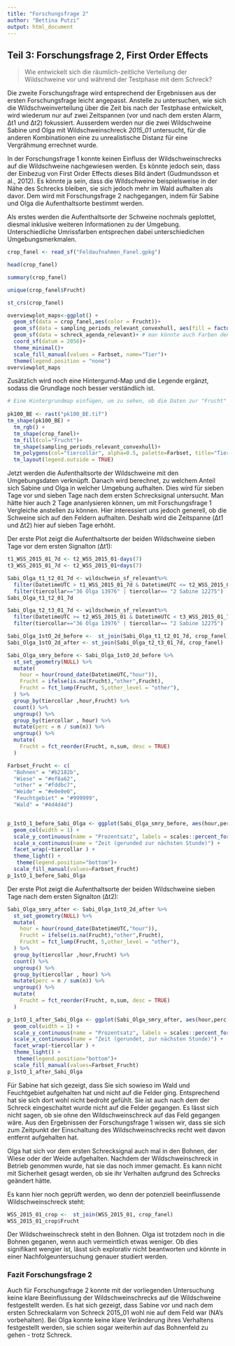 ```yaml
---
title: "Forschungsfrage 2"
author: "Bettina Putzi"
output: html_document
---
```



## Teil 3: Forschungsfrage 2, First Order Effects

> Wie entwickelt sich die räumlich-zeitliche Verteilung der Wildschweine vor und während der Testphase mit dem Schreck? 

Die zweite Forschungsfrage wird entsprechend der Ergebnissen aus der ersten Forschungsfrage leicht angepasst. Anstelle zu untersuchen, wie sich die Wildschweinverteilung über die Zeit bis nach der Testphase entwickelt, wird wiederum nur auf zwei Zeitspannen (vor und nach dem ersten Alarm, Δt1 und Δt2) fokussiert. Ausserdem werden nur die zwei Wildschweine Sabine und Olga mit Wildschweinschreck *2015_01* untersucht, für die anderen Kombinationen eine zu unrealistische Distanz für eine Vergrähmung errechnet wurde. 

In der Forschungsfrage 1 konnte keinen Einfluss der Wildschweinschrecks auf die Wildschweine nachgewiesen werden. Es könnte jedoch sein, dass der Einbezug von First Order Effects dieses Bild ändert (Gudmundsson et al., 2012). Es könnte ja sein, dass die Wildschweine beispielsweise in der Nähe des Schrecks bleiben, sie sich jedoch mehr im Wald aufhalten als davor. Dem wird mit Forschungsfrage 2 nachgegangen, indem für Sabine und Olga die Aufenthaltsorte bestimmt werden.  

Als erstes werden die Aufenthaltsorte der Schweine nochmals geplottet, diesmal inklusive weiteren Informationen zu der Umgebung. Unterschiedliche Umrissfarben entsprechen dabei unterschiedichen Umgebungsmerkmalen.

```r
crop_fanel <- read_sf("Feldaufnahmen_Fanel.gpkg")

head(crop_fanel)

summary(crop_fanel)

unique(crop_fanel$Frucht)

st_crs(crop_fanel)

overviewplot_maps<-ggplot() +
  geom_sf(data = crop_fanel,aes(color = Frucht))+
  geom_sf(data = sampling_periods_relevant_convexhull, aes(fill = factor(tiercollar)), alpha=0.5)+
  geom_sf(data = schreck_agenda_relevant)+ # man könnte auch Farben den Wildschweinschrecks zuordnen, mit dem Zusatz aes(color=factor(id)))
  coord_sf(datum = 2056)+
  theme_minimal()+
  scale_fill_manual(values = Farbset, name="Tier")+
  theme(legend.position = "none")
overviewplot_maps
```

Zusätzlich wird noch eine Hintergurnd-Map und die Legende ergänzt, sodass die Grundlage noch besser verständlich ist.
```r
# Eine Hintergrundmap einfügen, um zu sehen, ob die Daten zur "Frucht" für die Forschungsfrage 2 ausreichen. das scheint zu passen, nur Franz hält sich auch in Gebieten auf, wo es keine Fruchdaten gibt.
  
pk100_BE <- rast("pk100_BE.tif")
tm_shape(pk100_BE) + 
  tm_rgb() +
  tm_shape(crop_fanel)+
  tm_fill(col="Frucht")+
  tm_shape(sampling_periods_relevant_convexhull)+
  tm_polygons(col="tiercollar", alpha=0.5, palette=Farbset, title="Tier")+
  tm_layout(legend.outside = TRUE)
```

Jetzt werden die Aufenthaltsorte der Wildschweine mit den Umgebungsdaten verknüpft. Danach wird berechnet, zu welchem Anteil sich Sabine und Olga in welcher Umgebung aufhalten. Dies wird für sieben Tage vor und sieben Tage nach dem ersten Schrecksignal untersucht. Man hätte hier auch 2 Tage ananlysieren können, um mit Forschungsfrage 1 Vergleiche anstellen zu können. Hier interessiert uns jedoch generell, ob die Schweine sich auf den Feldern aufhalten. Deshalb wird die Zeitspanne (Δt1 und Δt2) hier auf sieben Tage erhöht. 

Der erste Plot zeigt die Aufenthaltsorte der beiden Wildschweine sieben Tage vor dem ersten Signalton (Δt1):
```r
t1_WSS_2015_01_7d <- t2_WSS_2015_01-days(7)
t3_WSS_2015_01_7d <- t2_WSS_2015_01+days(7)

Sabi_Olga_t1_t2_01_7d <- wildschwein_sf_relevant%>%
  filter(DatetimeUTC > t1_WSS_2015_01_7d & DatetimeUTC <= t2_WSS_2015_01 )%>%
  filter(tiercollar=="36 Olga 13976" | tiercollar== "2 Sabine 12275")
Sabi_Olga_t1_t2_01_7d

Sabi_Olga_t2_t3_01_7d <- wildschwein_sf_relevant%>%
  filter(DatetimeUTC >= t2_WSS_2015_01 & DatetimeUTC < t3_WSS_2015_01_7d )%>%
  filter(tiercollar=="36 Olga 13976" | tiercollar== "2 Sabine 12275")

Sabi_Olga_1stO_2d_before <-  st_join(Sabi_Olga_t1_t2_01_7d, crop_fanel)
Sabi_Olga_1stO_2d_after <- st_join(Sabi_Olga_t2_t3_01_7d, crop_fanel)

Sabi_Olga_smry_before <- Sabi_Olga_1stO_2d_before %>%
  st_set_geometry(NULL) %>%
  mutate(
    hour = hour(round_date(DatetimeUTC,"hour")),
    Frucht = ifelse(is.na(Frucht),"other",Frucht),
    Frucht = fct_lump(Frucht, 5,other_level = "other"),
  ) %>%
  group_by(tiercollar ,hour,Frucht) %>%
  count() %>%
  ungroup() %>%
  group_by(tiercollar , hour) %>%
  mutate(perc = n / sum(n)) %>%
  ungroup() %>%
  mutate(
    Frucht = fct_reorder(Frucht, n,sum, desc = TRUE)
  )

Farbset_Frucht <- c(
  "Bohnen" = "#b2182b",
  "Wiese" = "#ef8a62",
  "other" = "#fddbc7",
  "Weide" = "#e0e0e0",
  "Feuchtgebiet" = "#999999",
  "Wald" = "#4d4d4d")


p_1stO_1_before_Sabi_Olga <- ggplot(Sabi_Olga_smry_before, aes(hour,perc, fill = Frucht)) +
  geom_col(width = 1) +
  scale_y_continuous(name = "Prozentsatz", labels = scales::percent_format()) +
  scale_x_continuous(name = "Zeit (gerunded zur nächsten Stunde)") +
  facet_wrap(~tiercollar ) +
  theme_light() +
   theme(legend.position="bottom")+
  scale_fill_manual(values=Farbset_Frucht)
p_1stO_1_before_Sabi_Olga
```

Der erste Plot zeigt die Aufenthaltsorte der beiden Wildschweine sieben Tage nach dem ersten Signalton (Δt2):
```r
Sabi_Olga_smry_after <- Sabi_Olga_1stO_2d_after %>%
  st_set_geometry(NULL) %>%
  mutate(
    hour = hour(round_date(DatetimeUTC,"hour")),
    Frucht = ifelse(is.na(Frucht),"other",Frucht),
    Frucht = fct_lump(Frucht, 5,other_level = "other"),
  ) %>%
  group_by(tiercollar ,hour,Frucht) %>%
  count() %>%
  ungroup() %>%
  group_by(tiercollar , hour) %>%
  mutate(perc = n / sum(n)) %>%
  ungroup() %>%
  mutate(
    Frucht = fct_reorder(Frucht, n,sum, desc = TRUE)
  )

p_1stO_1_after_Sabi_Olga <- ggplot(Sabi_Olga_smry_after, aes(hour,perc, fill = Frucht)) +
  geom_col(width = 1) +
  scale_y_continuous(name = "Prozentsatz", labels = scales::percent_format()) +
  scale_x_continuous(name = "Zeit (gerundet, zur nächsten Stunde)") +
  facet_wrap(~tiercollar ) +
  theme_light() +
   theme(legend.position="bottom")+
  scale_fill_manual(values=Farbset_Frucht)
p_1stO_1_after_Sabi_Olga

```

Für Sabine hat sich gezeigt, dass Sie sich sowieso im Wald und Feuchtgebiet aufgehalten hat und nicht auf die Felder ging. Entsprechend hat sie sich dort wohl nicht bedroht gefühlt. Sie ist auch nach dem der Schreck eingeschaltet wurde nicht auf die Felder gegangen. Es lässt sich nicht sagen, ob sie ohne den Wildschweinschreck auf das Feld gegangen wäre. Aus den Ergebnissen der Forschungsfrage 1 wissen wir, dass sie sich zum Zeitpunkt der Einschaltung des Wildschweinschrecks recht weit davon entfernt aufgehalten hat. 


Olga hat sich vor dem ersten Schrecksignal auch mal in den Bohnen, der Wiese oder der Weide aufgehalten. Nachdem der Wildschweinschreck in Betrieb genommen wurde, hat sie das noch immer gemacht. Es kann nicht mit Sicherheit gesagt werden, ob sie ihr Verhalten aufgrund des Schrecks geändert hätte.


Es kann hier noch geprüft werden, wo denn der potenziell beeinflussende Wildschweinschreck steht:
```r
WSS_2015_01_crop <-  st_join(WSS_2015_01, crop_fanel)
WSS_2015_01_crop$Frucht
```

Der Wildschweinschreck steht in den Bohnen. Olga ist trotzdem noch in die Bohnen geganen, wenn auch vermeintlich etwas weniger. Ob dies signifikant wengier ist, lässt sich explorativ nicht beantworten und könnte in einer Nachfolgeuntersuchung genauer studiert werden. 

### Fazit Forschungsfrage 2
Auch für Forschungsfrage 2 konnte mit der vorliegenden Untersuchung keine klare Beeinflussung der Wildschweinschrecks auf die Wildschweine festgestellt werden. Es hat sich gezeigt, dass Sabine vor und nach dem ersten Schreckalarm von Schreck 2015_01 wohl nie auf dem Feld war (NA's vorbehalten). Bei Olga konnte keine klare Veränderung ihres Verhaltens festgestellt werden, sie schien sogar weiterhin auf das Bohnenfeld zu gehen - trotz Schreck. 
